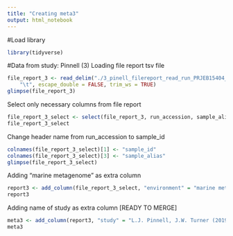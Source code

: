 ---
title: "Creating meta3"
output: html_notebook
---



#Load library
```{r}

library(tidyverse)

```

#Data from study: Pinnell (3)
Loading file report tsv file
```{r}
file_report_3 <- read_delim("./3_pinell_filereport_read_run_PRJEB15404_tsv.txt", 
    "\t", escape_double = FALSE, trim_ws = TRUE)
glimpse(file_report_3)
```

Select only necessary columns from file report 
```{r}
file_report_3_select <- select(file_report_3, run_accession, sample_alias)
file_report_3_select
```
Change header name from run_accession to sample_id 
```{r}
colnames(file_report_3_select)[1] <- "sample_id"
colnames(file_report_3_select)[3] <- "sample_alias"
glimpse(file_report_3_select)
```
Adding "marine metagenome" as extra column 
```{r}
report3 <- add_column(file_report_3_select, "environment" = "marine metagenome", .after = "sample_id")
report3
```


Adding name of study as extra column [READY TO MERGE]
```{r}
meta3 <- add_column(report3, "study" = "L.J. Pinnell, J.W. Turner (2019)", .after = "sample_alias")
meta3
```
